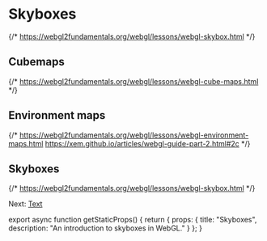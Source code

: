 
# Skyboxes

{/*
  https://webgl2fundamentals.org/webgl/lessons/webgl-skybox.html
*/}

## Cubemaps

{/*
  https://webgl2fundamentals.org/webgl/lessons/webgl-cube-maps.html
*/}

## Environment maps

{/*
  https://webgl2fundamentals.org/webgl/lessons/webgl-environment-maps.html
  https://xem.github.io/articles/webgl-guide-part-2.html#2c
*/}

## Skyboxes

{/*
  https://webgl2fundamentals.org/webgl/lessons/webgl-skybox.html
*/}

Next: [Text](/webgl/text)


export async function getStaticProps() {
  return {
    props: {
      title: "Skyboxes",
      description: "An introduction to skyboxes in WebGL."
    }
  };
}
